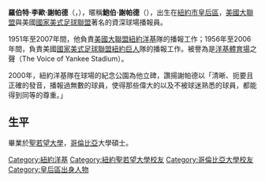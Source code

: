 {{Unreferenced|time=2021-11-14T02:55:02+00:00}}
'''羅伯特·李歐·謝帕德'''（{{lang-en|Robert Leo Sheppard}}，{{bd|1910年|10月20日|2010年|7月11日|catIdx=Sheppard,Bob}}），暱稱'''鮑伯·謝帕德'''（{{lang|en|Bob Sheppard}}），出生在[[紐約市|紐約市]][[皇后區|皇后區]]，[[美國大聯盟|美國大聯盟]]與美國[[國家美式足球聯盟|國家美式足球聯盟]]著名的資深球場播報員。

1951年至2007年間，他負責[[美國大聯盟|美國大聯盟]][[紐約洋基|紐約洋基]]隊的播報工作；1956年至2006年間，負責美國[[國家美式足球聯盟|國家美式足球聯盟]][[紐約巨人|紐約巨人]]隊的播報工作。被譽為是[[洋基體育場|洋基體育場]]之聲（The Voice of Yankee Stadium）。

2000年，紐約洋基隊在球場的紀念公園為他立碑，讚揚謝帕德以「清晰、扼要且正確的發音，播報過無數的球員，使得那些偉大的以及不被球迷熟悉的球員，都能得到同等的尊重。」

==生平==
畢業於[[聖若望大學|聖若望大學]]，[[哥倫比亞|哥倫比亞]]大學碩士。

{{DEFAULTSORT:Sheppard,Bob}}
[[Category:紐約洋基|Category:紐約洋基]]
[[Category:紐約聖若望大學校友|Category:紐約聖若望大學校友]]
[[Category:哥倫比亞大學校友|Category:哥倫比亞大學校友]]
[[Category:皇后區出身人物|Category:皇后區出身人物]]
{{US-sport-bio-stub}}